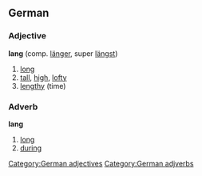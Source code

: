 ==German==
===Adjective===
'''lang''' (comp. [[länger]], super [[längst]])
#[[long]]
#[[tall]], [[high]], [[lofty]]
#[[lengthy]] (time)

===Adverb===
'''lang'''
#[[long]]
#[[during]]

[[Category:German adjectives]]
[[Category:German adjverbs]]